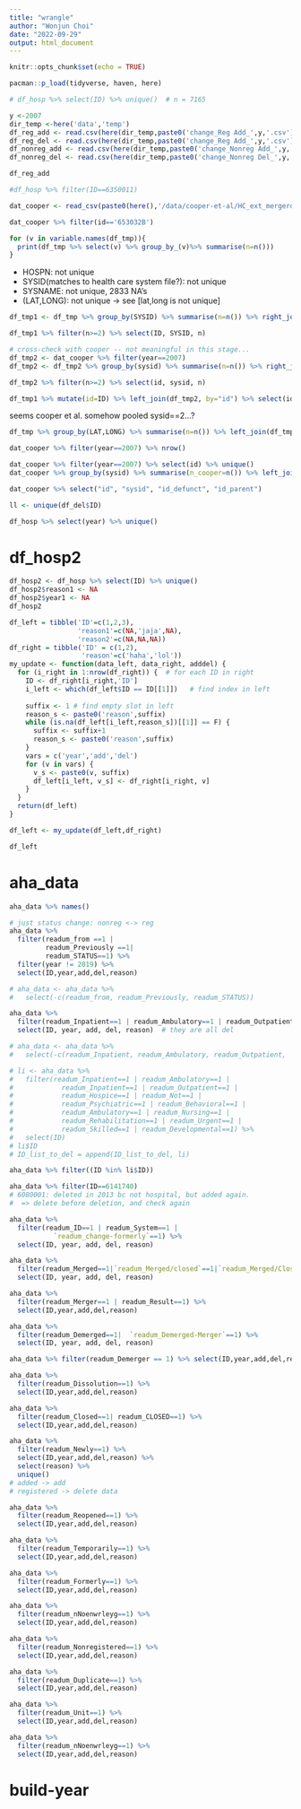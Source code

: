 ```yaml
---
title: "wrangle"
author: "Wonjun Choi"
date: "2022-09-29"
output: html_document
---
```


```r
knitr::opts_chunk$set(echo = TRUE)
```

```r
pacman::p_load(tidyverse, haven, here)
```

```r
# df_hosp %>% select(ID) %>% unique()  # n = 7165
```

```r
y <-2007
dir_temp <-here('data','temp')
df_reg_add <- read.csv(here(dir_temp,paste0('change_Reg Add_',y,'.csv')))
df_reg_del <- read.csv(here(dir_temp,paste0('change_Reg Add_',y,'.csv')))
df_nonreg_add <- read.csv(here(dir_temp,paste0('change_Nonreg Add_',y,'.csv')))
df_nonreg_del <- read.csv(here(dir_temp,paste0('change_Nonreg Del_',y,'.csv')))
```

```r
df_reg_add
```
```r
#df_hosp %>% filter(ID==6350011)
```



```r
dat_cooper <- read_csv(paste0(here(),'/data/cooper-et-al/HC_ext_mergerdata_public.csv'))
```
```r
dat_cooper %>% filter(id=='653032B')
```

```r
for (v in variable.names(df_tmp)){
  print(df_tmp %>% select(v) %>% group_by_(v)%>% summarise(n=n()))
}
```
- HOSPN: not unique
- SYSID(matches to health care system file?): not unique
- SYSNAME: not unique, 2833 NA's
- (LAT,LONG): not unique -> see [lat,long is not unique]

```r
df_tmp1 <- df_tmp %>% group_by(SYSID) %>% summarise(n=n()) %>% right_join(df_tmp, by="SYSID")

df_tmp1 %>% filter(n>=2) %>% select(ID, SYSID, n)

# cross-check with cooper -- not meaningful in this stage...
df_tmp2 <- dat_cooper %>% filter(year==2007)
df_tmp2 <- df_tmp2 %>% group_by(sysid) %>% summarise(n=n()) %>% right_join(df_tmp2, by='sysid')

df_tmp2 %>% filter(n>=2) %>% select(id, sysid, n)

df_tmp1 %>% mutate(id=ID) %>% left_join(df_tmp2, by="id") %>% select(id, SYSID, n.x, n.y)
```
seems cooper et al. somehow pooled sysid==2...?

```r
df_tmp %>% group_by(LAT,LONG) %>% summarise(n=n()) %>% left_join(df_tmp, by=c("LAT","LONG")) %>% filter(n >=2) %>% select(ID, n, LAT, LONG)
```

```r
dat_cooper %>% filter(year==2007) %>% nrow()
```


```r
dat_cooper %>% filter(year==2007) %>% select(id) %>% unique()
dat_cooper %>% group_by(sysid) %>% summarise(n_cooper=n()) %>% left_join(dat_cooper, by="sysid") %>% select(id, sysid, n_cooper) %>% mutate(ID = id) %>% left_join(df_tmp, by="ID") %>% select(ID, sysid, n_cooper)
```

```r
dat_cooper %>% select("id", "sysid", "id_defunct", "id_parent")
```

```r
ll <- unique(df_del$ID)
```

```r
df_hosp %>% select(year) %>% unique()
```

# df_hosp2

```r
df_hosp2 <- df_hosp %>% select(ID) %>% unique()
df_hosp2$reason1 <- NA
df_hosp2$year1 <- NA
df_hosp2
```

```r
df_left = tibble('ID'=c(1,2,3),
                 'reason1'=c(NA,'jaja',NA),
                 'reason2'=c(NA,NA,NA))
df_right = tibble('ID' = c(1,2),
                  'reason'=c('haha','lol'))
my_update <- function(data_left, data_right, adddel) {
  for (i_right in 1:nrow(df_right)) {  # for each ID in right
    ID <- df_right[i_right,'ID']
    i_left <- which(df_left$ID == ID[[1]])   # find index in left
  
    suffix <- 1 # find empty slot in left
    reason_s <- paste0('reason',suffix)
    while (is.na(df_left[i_left,reason_s])[[1]] == F) { 
      suffix <- suffix+1
      reason_s <- paste0('reason',suffix)
    }
    vars = c('year','add','del')
    for (v in vars) {
      v_s <- paste0(v, suffix)
      df_left[i_left, v_s] <- df_right[i_right, v]
    }
  }
  return(df_left)
}

df_left <- my_update(df_left,df_right)

df_left
```

# aha_data

```r
aha_data %>% names()
```
 
 
 
```r
# just status change: nonreg <-> reg
aha_data %>% 
  filter(readum_from ==1 |
         readum_Previously ==1|
         readum_STATUS==1) %>%
  filter(year != 2019) %>%
  select(ID,year,add,del,reason)

# aha_data <- aha_data %>%
#   select(-c(readum_from, readum_Previously, readum_STATUS))
```

```r
aha_data %>% 
  filter(readum_Inpatient==1 | readum_Ambulatory==1 | readum_Outpatient==1 | readum_Hospice==1 | readum_Not==1 |readum_Psychiatric==1 | readum_Behavioral==1 | readum_Nursing==1 | readum_Rehabilitation==1 | readum_Urgent==1 | readum_Skilled==1 | readum_Developmental==1 | readum_BEHAVIORAL==1 | readum_RESIDENTIAL==1 | readum_REHABILITATION==1 | readum_SKILLED==1 |`readum_Merged/Ambulatory`==1 | `readum_Emergency/Urgent`==1 |      readum_Residential==1| readum_Emergency==1 | readum_Substance==1) %>% 
  select(ID, year, add, del, reason)  # they are all del

# aha_data <- aha_data %>%
#   select(-c(readum_Inpatient, readum_Ambulatory, readum_Outpatient,  readum_Hospice, readum_Not, readum_Psychiatric,readum_Behavioral, readum_Nursing, readum_Rehabilitation, readum_Urgent,readum_Skilled, readum_Developmental,readum_BEHAVIORAL,readum_RESIDENTIAL, readum_REHABILITATION,readum_SKILLED,`readum_Merged/Ambulatory`, `readum_Emergency/Urgent`,readum_Residential,readum_Emergency, readum_Substance))

# li <- aha_data %>%
#   filter(readum_Inpatient==1 | readum_Ambulatory==1 |
#            readum_Inpatient==1 | readum_Outpatient==1 |
#            readum_Hospice==1 | readum_Not==1 |
#            readum_Psychiatric==1 | readum_Behavioral==1 |
#            readum_Ambulatory==1 | readum_Nursing==1 |
#            readum_Rehabilitation==1 | readum_Urgent==1 |
#            readum_Skilled==1 | readum_Developmental==1) %>%
#   select(ID)
# li$ID
# ID_list_to_del = append(ID_list_to_del, li)
```

```r
aha_data %>% filter((ID %in% li$ID))
```

```r
aha_data %>% filter(ID==6141740) 
# 6080001: deleted in 2013 bc not hospital, but added again.
#  => delete before deletion, and check again
```

```r
aha_data %>% 
  filter(readum_ID==1 | readum_System==1 |
           `readum_change-formerly`==1) %>% 
  select(ID, year, add, del, reason)
```

```r
aha_data %>%
  filter(readum_Merged==1|`readum_Merged/closed`==1|`readum_Merged/Closed`==1| `readum_Closed/Merged`==1| readum_MERGED==1| readum_Changed==1) %>%
  select(ID, year, add, del, reason)
```

```r
aha_data %>%
  filter(readum_Merger==1 | readum_Result==1) %>%
  select(ID,year,add,del,reason)
```

```r
aha_data %>%
  filter(readum_Demerged==1|  `readum_Demerged-Merger`==1) %>%
  select(ID, year, add, del, reason)

```

```r
aha_data %>% filter(readum_Demerger == 1) %>% select(ID,year,add,del,reason)
```
```r
aha_data %>%
  filter(readum_Dissolution==1) %>%
  select(ID,year,add,del,reason)
```

```r
aha_data %>%
  filter(readum_Closed==1| readum_CLOSED==1) %>%
  select(ID,year,add,del,reason)
```

```r
aha_data %>%
  filter(readum_Newly==1) %>%
  select(ID,year,add,del,reason) %>%
  select(reason) %>%
  unique()
# added -> add
# registered -> delete data
```

```r
aha_data %>%
  filter(readum_Reopened==1) %>%
  select(ID,year,add,del,reason)
```

```r
aha_data %>%
  filter(readum_Temporarily==1) %>%
  select(ID,year,add,del,reason)
```

```r
aha_data %>%
  filter(readum_Formerly==1) %>%
  select(ID,year,add,del,reason)
```

```r
aha_data %>%
  filter(readum_nNoenwrleyg==1) %>%
  select(ID,year,add,del,reason)
```

```r
aha_data %>%
  filter(readum_Nonregistered==1) %>%
  select(ID,year,add,del,reason)
```
```r
aha_data %>%
  filter(readum_Duplicate==1) %>%
  select(ID,year,add,del,reason)
```
```r
aha_data %>%
  filter(readum_Unit==1) %>%
  select(ID,year,add,del,reason)
```
```r
aha_data %>%
  filter(readum_nNoenwrleyg==1) %>%
  select(ID,year,add,del,reason)
```

# build-year


